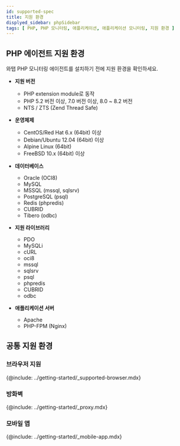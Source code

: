 ```yaml
---
id: supported-spec
title: 지원 환경
displyed_sidebar: phpSidebar
tags: [ PHP, PHP 모니터링, 애플리케이션, 애플리케이션 모니터링, 지원 환경 ]
---
```


## PHP 에이전트 지원 환경

와탭 PHP 모니터링 에이전트를 설치하기 전에 지원 환경을 확인하세요.

* **지원 버전**

    * PHP extension module로 동작
    * PHP 5.2 버전 이상, 7.0 버전 이상, 8.0 ~ 8.2 버전
    * NTS / ZTS (Zend Thread Safe)


* **운영체제**

    * CentOS/Red Hat 6.x (64bit) 이상
    * Debian/Ubuntu 12.04 (64bit) 이상
    * Alpine Linux (64bit)
    * FreeBSD 10.x (64bit) 이상

* **데이터베이스**

    * Oracle (OCI8)
    * MySQL
    * MSSQL (mssql, sqlsrv)
    * PostgreSQL (psql)
    * Redis (phpredis)
    * CUBRID
    * Tibero (odbc)

* **지원 라이브러리**

    * PDO
    * MySQLi
    * cURL
    * oci8
    * mssql
    * sqlsrv
    * psql
    * phpredis
    * CUBRID
    * odbc

* **애플리케이션 서버**

    * Apache
    * PHP-FPM (Nginx)    

## 공통 지원 환경

### 브라우저 지원

{@include: ../getting-started/_supported-browser.mdx}  

### 방화벽

{@include: ../getting-started/_proxy.mdx}  

### 모바일 앱

{@include: ../getting-started/_mobile-app.mdx}  